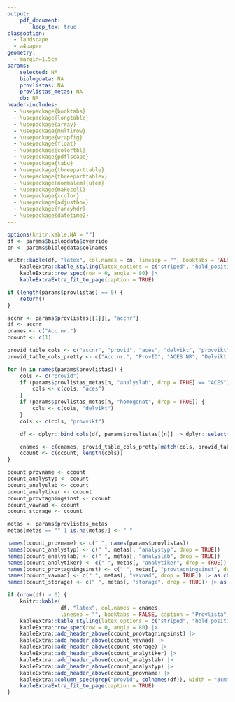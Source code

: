 ```yaml
---
output: 
    pdf_document:
        keep_tex: true
classoption: 
  - landscape
  - a4paper
geometry: 
  - margin=1.5cm
params:
    selected: NA
    biologdata: NA
    provlistas: NA
    provlistas_metas: NA
    db: NA
header-includes:
  - \usepackage{booktabs}
  - \usepackage{longtable}
  - \usepackage{array}
  - \usepackage{multirow}
  - \usepackage{wrapfig}
  - \usepackage{float}
  - \usepackage{colortbl}
  - \usepackage{pdflscape}
  - \usepackage{tabu}
  - \usepackage{threeparttable}
  - \usepackage{threeparttablex}
  - \usepackage[normalem]{ulem}
  - \usepackage{makecell}
  - \usepackage{xcolor}
  - \usepackage{adjustbox}
  - \usepackage{fancyhdr}
  - \usepackage{datetime2}
---
```


\pagestyle{fancyplain}
\fancyfoot[C]{}
\renewcommand\plainheadrulewidth{.4pt}
\rhead{Genererad \today}
\lhead{Provberedningsrapport}
\rfoot{\hfill \thepage \hfill NRM}

<!-- https://haozhu233.github.io/kableExtra/awesome_table_in_pdf.pdf -->


```r
options(knitr.kable.NA = "")
df <- params$biologdata$override
cn <- params$biologdata$colnames

knitr::kable(df, "latex", col.names = cn, linesep = "", booktabs = FALSE, caption = "Biologdata") |>
    kableExtra::kable_styling(latex_options = c("striped", "hold_position"), position = "center") |>
    kableExtra::row_spec(row = 0, angle = 80) |>
    kableExtraExtra_fit_to_page(caption = TRUE)
```

\newpage

```r
if (length(params$provlistas) == 0) {
    return()
}

accnr <- params$provlistas[[1]][, "accnr"]
df <- accnr
cnames <- c("Acc.nr.")
ccount <- c(1)

provid_table_cols <- c("accnr", "provid", "aces", "delvikt", "provvikt")
provid_table_cols_pretty <- c("Acc.nr.", "ProvID", "ACES NR", "Delvikt (g)", "Provvikt (g)")

for (n in names(params$provlistas)) {
    cols <- c("provid")
    if (params$provlistas_metas[n, "analyslab", drop = TRUE] == "ACES") {
        cols <- c(cols, "aces")
    }
    if (params$provlistas_metas[n, "homogenat", drop = TRUE]) {
        cols <- c(cols, "delvikt")
    }
    cols <- c(cols, "provvikt")

    df <- dplyr::bind_cols(df, params$provlistas[[n]] |> dplyr::select(dplyr::all_of(cols)))

    cnames <- c(cnames, provid_table_cols_pretty[match(cols, provid_table_cols)])
    ccount <- c(ccount, length(cols))
}

ccount_provname <- ccount
ccount_analystyp <- ccount
ccount_analyslab <- ccount
ccount_analytiker <- ccount
ccount_provtagningsinst <- ccount
ccount_vavnad <- ccount
ccount_storage <- ccount

metas <- params$provlistas_metas
metas[metas == "" | is.na(metas)] <- " "

names(ccount_provname) <- c(" ", names(params$provlistas))
names(ccount_analystyp) <- c(" ", metas[, "analystyp", drop = TRUE])
names(ccount_analyslab) <- c(" ", metas[, "analyslab", drop = TRUE])
names(ccount_analytiker) <- c(" ", metas[, "analytiker", drop = TRUE])
names(ccount_provtagningsinst) <- c(" ", metas[, "provtagningsinst", drop = TRUE])
names(ccount_vavnad) <- c(" ", metas[, "vavnad", drop = TRUE]) |> as.character()
names(ccount_storage) <- c(" ", metas[, "storage", drop = TRUE]) |> as.character()

if (nrow(df) > 0) {
    knitr::kable(
                 df, "latex", col.names = cnames,
                 linesep = "", booktabs = FALSE, caption = "Provlista") |>
    kableExtra::kable_styling(latex_options = c("striped", "hold_position"), position = "center") |>
    kableExtra::row_spec(row = 0, angle = 80) |>
    kableExtra::add_header_above(ccount_provtagningsinst) |>
    kableExtra::add_header_above(ccount_vavnad) |>
    kableExtra::add_header_above(ccount_storage) |>
    kableExtra::add_header_above(ccount_analytiker) |>
    kableExtra::add_header_above(ccount_analyslab) |>
    kableExtra::add_header_above(ccount_analystyp) |>
    kableExtra::add_header_above(ccount_provname) |>
    kableExtra::column_spec(grep("provid", colnames(df)), width = "3cm") |>
    kableExtraExtra_fit_to_page(caption = TRUE)
}
```
